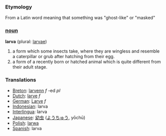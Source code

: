 === Etymology ===
From a Latin word meaning that something was "ghost-like" or "masked" 

=== [[noun]] ===

'''larva''' (plural: [[larvae]])

# a form which some insects take, where they are wingless and resemble a caterpillar or grub after hatching from their egg.
# a form of a recently born or hatched animal which is quite different from their adult stage. 

=== Translations ===
*[[Breton]]: [[larvenn]] ''f'' -ed ''pl''
*[[Dutch]]: [[larve]] ''f''
*[[German]]: [[Larve]] ''f''
*[[Indonesian]]: larva
*[[Interlingua]]: larva
*[[Japanese]]: [[幼虫]] ([[ようちゅう]], yōchū)
*[[Polish]]: [[larwa]]
*[[Spanish]]: larva